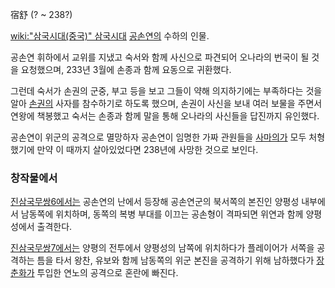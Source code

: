 宿舒
(? ~ 238?)

[[wiki:"삼국시대(중국)" 삼국시대]] [[공손연]]의 수하의 인물.

공손연 휘하에서 교위를 지냈고 숙서와 함께 사신으로 파견되어 오나라의 번국이 될 것을 요청했으며, 233년 3월에 손종과 함께 요동으로 귀환했다.

그런데 숙서가 손권의 군중, 부고 등을 보고 그들이 약해 의지하기에는 부족하다는 것을 알아 [[손권]]의 사자를 참수하기로 하도록 했으며, 손권이 사신을 보내 여러 보물을 주면서 연왕에 책봉했고 숙서는 손종과 함께 말을 통해 오나라의 사신들을 답진까지 유인했다.

공손연이 위군의 공격으로 멸망하자 공손연이 임명한 가짜 관원들을 [[사마의]]가 모두 처형했기에 만약 이 때까지 살아있었다면 238년에 사망한 것으로 보인다.

=== 창작물에서 ===
[[진삼국무쌍6]]에서는 공손연의 난에서 등장해 공손연군의 북서쪽의 본진인 양평성 내부에서 남동쪽에 위치하며, 동쪽의 복병 부대를 이끄는 공손형이 격파되면 위연과 함께 양평성에서 출격한다.

[[진삼국무쌍7]]에서는 양평의 전투에서 양평성의 남쪽에 위치하다가 플레이어가 서쪽을 공격하는 틈을 타서 왕찬, 유보와 함께 남동쪽의 위군 본진을 공격하기 위해 남하했다가 [[장춘화]]가 투입한 연노의 공격으로 혼란에 빠진다.
